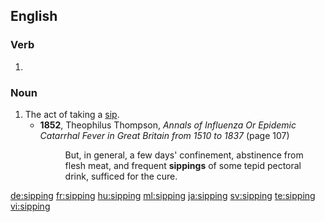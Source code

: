 ==English==

===Verb===
{{head|en}}

# {{present participle of|sip|lang=en}}

===Noun===
{{en-noun}}

# The act of taking a [[sip]].
#* '''1852''', Theophilus Thompson, ''Annals of Influenza Or Epidemic Catarrhal Fever in Great Britain from 1510 to 1837'' (page 107)
#*: But, in general, a few days' confinement, abstinence from flesh meat, and frequent '''sippings''' of some tepid pectoral drink, sufficed for the cure.

[[de:sipping]]
[[fr:sipping]]
[[hu:sipping]]
[[ml:sipping]]
[[ja:sipping]]
[[sv:sipping]]
[[te:sipping]]
[[vi:sipping]]